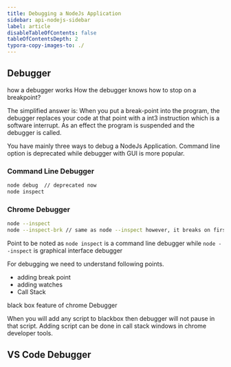 ```yaml
---
title: Debugging a NodeJs Application
sidebar: api-nodejs-sidebar
label: article
disableTableOfContents: false
tableOfContentsDepth: 2
typora-copy-images-to: ./
---
```


## Debugger

how a debugger works
How the debugger knows how to stop on a breakpoint?

The simplified answer is: When you put a break-point into the program, the debugger replaces your code at that point with a int3 instruction which is a software interrupt. As an effect the program is suspended and the debugger is called.

You have mainly three ways to debug a NodeJs Application.
Command line option is deprecated while debugger with GUI is more popular.

### Command Line Debugger

```bash
node debug  // deprecated now
node inspect
```

### Chrome Debugger

```bash
node --inspect
node --inspect-brk // same as node --inspect however, it breaks on first line of code.
```

Point to be noted as `node inspect` is a command line debugger while `node --inspect` is graphical interface debugger

For debugging we need to understand following points.

- adding break point
- adding watches
- Call Stack

black box feature of chrome Debugger

When you will add any script to blackbox then debugger will not pause in that script. Adding script can be done in call stack windows in chrome developer tools.

## VS Code Debugger
